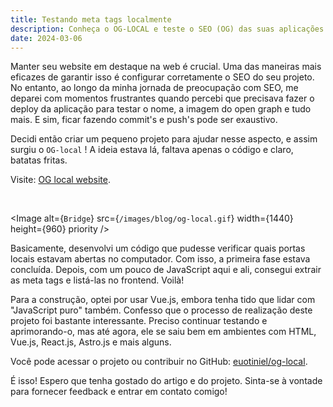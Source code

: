 ```yaml
---
title: Testando meta tags localmente
description: Conheça o OG-LOCAL e teste o SEO (OG) das suas aplicações localmente
date: 2024-03-06
---
```


Manter seu website em destaque na web é crucial. Uma das maneiras mais eficazes de garantir isso é configurar corretamente o SEO do seu projeto. No entanto, ao longo da minha jornada de preocupação com SEO, me deparei com momentos frustrantes quando percebi que precisava fazer o deploy da aplicação para testar o nome, a imagem do open graph e tudo mais. E sim, ficar fazendo commit's e push's pode ser exaustivo.

Decidi então criar um pequeno projeto para ajudar nesse aspecto, e assim surgiu o ```OG-local``` ! A ideia estava lá, faltava apenas o código e claro, batatas fritas.

Visite: <a href="https://og-local.vercel.app/" className="border-b transition-all text-gray-500" target="_blank">OG local website</a>.

<br />

<Image
  alt={`Bridge`}
  src={`/images/blog/og-local.gif`}
  width={1440}
  height={960}
  priority
/>

Basicamente, desenvolvi um código que pudesse verificar quais portas locais estavam abertas no computador. Com isso, a primeira fase estava concluída. Depois, com um pouco de JavaScript aqui e ali, consegui extrair as meta tags e listá-las no frontend. Voilà!

Para a construção, optei por usar Vue.js, embora tenha tido que lidar com "JavaScript puro" também. Confesso que o processo de realização deste projeto foi bastante interessante. Preciso continuar testando e aprimorando-o, mas até agora, ele se saiu bem em ambientes com HTML, Vue.js, React.js, Astro.js e mais alguns.

Você pode acessar o projeto ou contribuir no GitHub: <a href="https://github.com/euotiniel/og-local" className="border-b transition-all text-gray-500" target="_blank">euotiniel/og-local</a>.

É isso! Espero que tenha gostado do artigo e do projeto. Sinta-se à vontade para fornecer feedback e entrar em contato comigo!